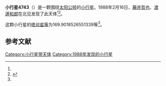 {{Infobox planet
| bgcolour = #FFFFC0
| name = 4743 Kikuchi
| symbol = 
| image = 
| caption = 
| discovery = yes
| discovery_ref = 
| discoverer = [[藤井哲也|藤井哲也]]、[[渡邊和郎|渡邊和郎]]
| discovery_site = [[北见|北见]] 
| discovered = 1988年2月16日
| designations = yes
| mp_name = 
| named_after = 
| alt_names = 1988 DA/ 1978 GD4 / 1978 JG3 / 1986 SL
| mp_category = [[主带小行星|主带小行星]]
| orbit_ref = <ref name="a">[http://ssd.jpl.nasa.gov/sbdb.cgi?sstr=4743 4743 Kikuchi] {{Wayback|url=http://ssd.jpl.nasa.gov/sbdb.cgi?sstr=4743 |date=20201124010513 }}，小行星數據庫瀏覽器（JPL Small-Body Database Browser）－[[美国国家航空航天局|美国国家航空航天局]]喷气推进实验室</ref>
| epoch = 2456400.5 (2013年4月18日更新)
| aphelion = {{convert|2.49326830087492|AU|km|3|abbr=on|lk=out}}
| perihelion = {{convert|2.041259357972668|AU|km|3|abbr=on}}
| semimajor = {{convert|2.267263829423794|AU|km|3|abbr=on}}
| eccentricity = 0.099681594
| period = 1246.957111 [[日|日]]<br />3.41[[儒略年|儒略年]]
| avg_speed = 
| inclination = 4.871090849011013
| asc_node = 5.551774636912661
| mean_anomaly = 
| arg_peri = 169.9018526551339
| satellites = 
| physical_characteristics = yes
| dimensions = 
| mass = 
| density = 
| surface_grav = 
| escape_velocity = 
| sidereal_day = 
| axial_tilt = 
| pole_ecliptic_lat = 
| pole_ecliptic_lon = 
| albedo = 
| temperatures= 
| temp_name1 = 
| mean_temp_1 = 
| max_temp_1 = 
| temp_name2 = 
| max_temp_2 = 
| spectral_type = 
| abs_magnitude = 169.9018526551339
}}

'''小行星4743'''（{{lang-en|4743 Kikuchi}}）是一颗围绕[[太阳|太阳]][[公转|公转]]的[[小行星|小行星]]。1988年2月16日，[[藤井哲也|藤井哲也]]、[[渡邊和郎|渡邊和郎]]在北见发现了此天体<ref name="a" /><ref>{{cite news|title=小行星列表|url=http://cfa-www.harvard.edu/iau/lists/NumberedMPs.txt|accessdate=2013-07-08|newspaper=哈佛大学|archive-date=2008-05-17|archive-url=https://web.archive.org/web/20080517010638/http://cfa-www.harvard.edu/iau/lists/NumberedMPs.txt|dead-url=no}}</ref>。

这颗小行星的[[绝对星等|绝对星等]]为169.9018526551339等<ref name="a" />。

==参考文献==
{{reflist}}
{{Minor Planet Number|[[小行星4742|小行星4742]]|[[小行星4744|小行星4744]]}}

{{小天体}}

[[Category:小行星带天体|Category:小行星带天体]]
[[Category:1988年发现的小行星|Category:1988年发现的小行星]]

{{asteroid-stub}}